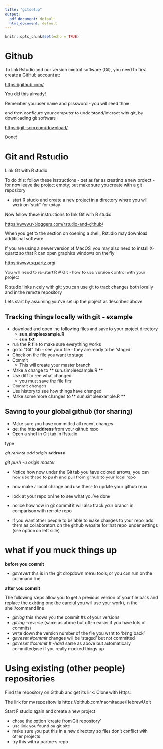 ```yaml
---
title: "gitsetup"
output:
  pdf_document: default
  html_document: default
---
```


```r
knitr::opts_chunk$set(echo = TRUE)
```
# Github 

To link Rstudio and our version control software (Git), you need to first create a GitHub account at:

<https://github.com/>

You did this already!

Remember you user name and password - you will need thme

and then configure your computer to understand/interact with git, by downloading git software


<https://git-scm.com/download/>

Done!

# Git and Rstudio

Link Git with R studio

To do this: follow these instructions - get as far as creating a new project - for now leave the project empty; but make sure you create with a git repository

* start R studio and create a new project in a directory where you will work on 'stuff' for today

Now follow these instructions to link Git with R studio

<https://www.r-bloggers.com/rstudio-and-github/>

When you get to the section on opening a shell, Rstudio may download additional software


If you are using a newer version of MacOS, you may also need to install X-quartz so that R can open graphics windows on the fly

<https://www.xquartz.org/>

You will need to re-start R 
# Git - how to use version control with your project

R studio links nicely with git; you can use git to track changes both locally and in the remote repository

Lets start by assuming you've set up the project as described above

## Tracking things locally with git - example

* download and open the following files and save to your project directory
  *  **sun.simpleexample.R**
  *   **sun.txt**
* run the R file to make sure everything works
* go to "Git" tab - see your file - they are ready to be 'staged'
* Check on the file you want to stage
* Commit
     * This will create your master branch
* Make a change to ** sun.simpleexample.R **
* Use diff to see what changed 
     * you must save the file first
* Commit changes
* Use history to see how things have changed 
* Make some more changes to ** sun.simpleexample.R **

## Saving to your global github (for sharing)

* Make sure you have committed all recent changes
* get the http **address** from your github repo
* Open a shell in Git tab in Rstudio

type

*git remote add origin* **address**  


*git push -u origin master*

* Notice how now under the Git tab you have colored arrows, you can now use these to push and pull from github to your local repo

* now make a local change and use these to update your github repo

* look at your repo online to see what you've done

* notice how now in git commit  it will also track your branch in comparison with remote repo

* if you want other people to be able to make changes to your repo, add them as collaborators on the github website for that repo, under settings (see option on left side)


# what if you muck things up

__before you commit__

* _git revert_
this is in the git dropdown menu tools; or you can run on the command line

__after you commit__

The following steps allow you to get a previous version of your file back and replace  the existing one
(be careful you will use your work), in the shell/command line

* _git log_  this shows you the commit #s of your versions
* _git log --reverse_ (same as above but often easier if you have lots of commits)
* write down the version number of the file you want to 'bring back'
* _git reset #commit_ changes will be 'staged' but not committed
* _git reset #commit # --hard_ same as above but automatically committed;use if you really mucked things up



# Using existing (other people) repositories

Find the repository on Github and get its link: Clone with Https:

The link for my repository is
<https://github.com/naomitague/HebrewU.git>

Start R studio again and create a new project

*  chose the option 'create from Git repository'
*  use link you found on git site
*  make sure you put this in a new directory so files don't conflict with other projects
* try this with a partners repo
